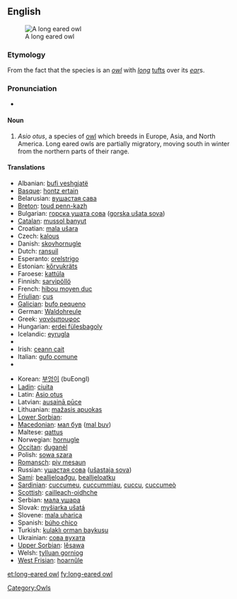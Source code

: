 {{wikipedia}}
==English==
[[Image:CRW 2987.jpg|thumb|A long eared owl]]
===Etymology===
From the fact that the species is an ''[[owl]]'' with ''[[long]]'' [[tufts]] over its ''[[ear]]''s.

===Pronunciation===
*{{a|UK}} {{IPA|/ˌlɒŋɪəd'aʊl/}}

====Noun====
{{en-noun|sg=[[long]]-[[eared]] [[owl]]}}

#''Asio otus'', a species of [[owl]] which breeds in Europe, Asia, and North America. Long eared owls are partially migratory, moving south in winter from the northern parts of their range.

====Translations====
{{trans-top|owl with long ears}}
* Albanian: [[bufi veshgjatë]]
* [[Basque]]: [[hontz ertain]]
* Belarusian: [[вушастая сава]]
* [[Breton]]: [[toud penn-kazh]]
* Bulgarian: [[горска ушата сова]] ([[gorska ušata sova]])
* [[Catalan]]: [[mussol banyut]]
* Croatian: [[mala ušara]]
* Czech: [[kalous]]
* Danish: [[skovhornugle]]
* Dutch: [[ransuil]] {{m}}
* Esperanto: [[orelstrigo]]
* Estonian: [[kőrvukräts]]
* Faroese: [[kattúla]]
* Finnish: [[sarvipöllö]]
* French: [[hibou moyen duc]] {{m}}
* [[Friulian]]: [[çus]]
* [[Galician]]: [[bufo pequeno]]
* German: [[Waldohreule]] {{f}}
* Greek: [[νανόμπουφος]] '' ''
* Hungarian: [[erdei fülesbagoly]]
* Icelandic: [[eyrugla]]
* {{trreq|Indonesian}}
* Irish: [[ceann cait]]
* Italian: [[gufo comune]] '' ''
* {{trreq|Japanese}}
{{trans-mid}}
* Korean: [[부엉이]] (buEongI)
* [[Ladin]]: [[ciuita]]
* Latin: [[Asio otus]] '' ''
* Latvian: [[ausainā pūce]]
* Lithuanian: [[mažasis apuokas]]
* [[Lower Sorbian]]:
* [[Macedonian]]: [[мал був]] ([[mal buv]])
* Maltese: [[qattus]]
* Norwegian: [[hornugle]]
* [[Occitan]]: [[duganèl]]
* Polish: [[sowa szara]] '' ''
* [[Romansch]]: [[piv mesaun]]
* Russian: [[ушастая сова]] ([[ušastaja sova]]) '' ''
* [[Sami]]: [[bealljeloađgu]], [[bealljeloatku]]
* [[Sardinian]]: [[cuccumeu]], [[cuccummiau]], [[cuccu]], [[cuccumeò]]
* [[Scottish]]: [[cailleach-oidhche]]
* Serbian: [[мала ушара]]
* Slovak: [[myšiarka ušatá]]
* Slovene: [[mala uharica]]
* Spanish: [[búho chico]] '' ''
* Turkish: [[kulaklı orman baykuşu]]
* Ukrainian: [[сова вухата]]
* [[Upper Sorbian]]: [[lěsawa]]
* Welsh: [[tylluan gorniog]]
* [[West Frisian]]: [[hoarnûle]]
{{trans-bottom}}

[[Category:Owls]]

[[et:long-eared owl]]
[[fy:long-eared owl]]